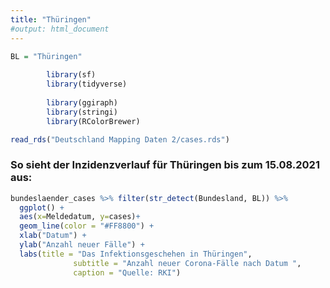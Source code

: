 ```yaml
---
title: "Thüringen"
#output: html_document
---
```


```r
BL = "Thüringen"
		
		library(sf)
		library(tidyverse)
		
		library(ggiraph)
		library(stringi)
		library(RColorBrewer)
```

```r
read_rds("Deutschland Mapping Daten 2/cases.rds")
```
		
### So sieht der Inzidenzverlauf für Thüringen bis zum 15.08.2021 aus:	

```r
bundeslaender_cases %>% filter(str_detect(Bundesland, BL)) %>%
  ggplot() +
  aes(x=Meldedatum, y=cases)+
  geom_line(color = "#FF8800") +
  xlab("Datum") +
  ylab("Anzahl neuer Fälle") +
  labs(title = "Das Infektionsgeschehen in Thüringen",
              subtitle = "Anzahl neuer Corona-Fälle nach Datum ",
              caption = "Quelle: RKI")
```

